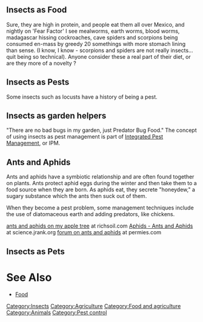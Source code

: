 ==Insects as Food==
{{Main|Entomophagy}}
Sure, they are high in protein, and people eat them all over Mexico, and nightly on 'Fear Factor' I see mealworms, earth worms, blood worms, madagascar hissing cockroaches, cave spiders and scorpions being consumed en-mass by greedy 20 somethings with more stomach lining than sense.  (I know, I know - scorpions and spiders are not really insects... quit being so technical). Anyone consider these a real part of their diet, or are they more of a novelty ?

==Insects as Pests==
Some insects such as locusts have a history of being a pest.

==Insects as garden helpers==
{{Main| Biological control agents}}
"There are no bad bugs in my garden, just Predator Bug Food."  The concept of using insects as pest management is part of [[Integrated Pest Management]], or IPM.

== Ants and Aphids ==

Ants and aphids have a symbiotic relationship and are often found together on plants. Ants protect aphid eggs during the winter and then take them to a food source when they are born. As aphids eat, they secrete "honeydew," a sugary substance which the ants then suck out of them.

When they become a pest problem, some management techniques include the use of diatomaceous earth and adding predators, like chickens.

[http://www.richsoil.com/antsandaphids/ ants and aphids on my apple tree] at richsoil.com
[http://science.jrank.org/pages/462/Aphids-Ants-aphids.html Aphids - Ants and Aphids] at science.jrank.org
[http://www.permies.com/permaculture-forums/10_0/organic-sustainable-practices/ants-and-aphids forum on ants and aphids] at permies.com

==Insects as Pets==

=See Also=
*[[Food]]

[[Category:Insects]]
[[Category:Agriculture]]
[[Category:Food and agriculture]]
[[Category:Animals]]
[[Category:Pest control]]